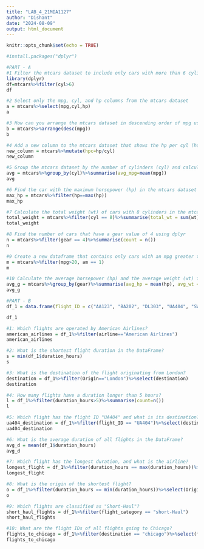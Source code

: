 ---
title: "LAB_4_21MIA1127"
author: "Dishant"
date: "2024-08-09"
output: html_document
---

```{r setup, include=FALSE}
knitr::opts_chunk$set(echo = TRUE)
```

```{r}
#install.packages("dplyr")
```

```{r}
#PART - A
#1 Filter the mtcars dataset to include only cars with more than 6 cylinders using dplyr
library(dplyr)
df=mtcars%>%filter(cyl>6)
df
```

```{r}
#2 Select only the mpg, cyl, and hp columns from the mtcars dataset
a = mtcars%>%select(mpg,cyl,hp)
a

```


```{r}
#3 How can you arrange the mtcars dataset in descending order of mpg using dplyr?
b = mtcars%>%arrange(desc(mpg))
b

```

```{r}
#4 Add a new column to the mtcars dataset that shows the hp per cyl (horsepower per cylinder) 
new_column = mtcars%>%mutate(hpc=hp/cyl)
new_column

```

```{r}
#5 Group the mtcars dataset by the number of cylinders (cyl) and calculate the average miles per gallon (mpg) for each group using dplyr
avg = mtcars%>%group_by(cyl)%>%summarise(avg_mpg=mean(mpg))
avg

```

```{r}
#6 Find the car with the maximum horsepower (hp) in the mtcars dataset using dplyr
max_hp = mtcars%>%filter(hp==max(hp))
max_hp

```


```{r}
#7 Calculate the total weight (wt) of cars with 8 cylinders in the mtcars dataset using dplyr
total_weight = mtcars%>%filter(cyl == 8)%>%summarise(total_wt = sum(wt))
total_weight

```


```{r}
#8 Find the number of cars that have a gear value of 4 using dplyr
n = mtcars%>%filter(gear == 4)%>%summarise(count = n())
n

```


```{r}
#9 Create a new dataframe that contains only cars with an mpg greater than 20 and with am equal to 1 (manual transmission) using dplyr
m = mtcars%>%filter(mpg>20, am == 1)
m

```


```{r}
#10 Calculate the average horsepower (hp) and the average weight (wt) for cars grouped by the number of gears (gear) using dplyr
avg_g = mtcars%>%group_by(gear)%>%summarise(avg_hp = mean(hp), avg_wt = mean(wt))
avg_g

```


```{r}
#PART - B
df_1 = data.frame(flight_ID = c("AA123", "BA202", "DL303", "UA404", "SW505"), Origin = c("New York", "London", "Los Angeles", "chicago", "Houston"), destination = c("Los Angeles", "New York", "chicago", "San Francisco", "Miami"), duration_hours = c(6.0, 8.0, 4.5, 4.0, 3.0), airline = c("American Airlines", "British Airways", "Delta", "United Airlines", "Southwest"), flight_category = c("Long-Haul", "Long-Haul", "short-Haul", "short-Haul", "short-Haul"))

df_1

```

```{r}
#1: Which flights are operated by American Airlines?
american_airlines = df_1%>%filter(airline=="American Airlines")
american_airlines

```


```{r}
#2: What is the shortest flight duration in the DataFrame?
s = min(df_1$duration_hours)
s

```


```{r}
#3: What is the destination of the flight originating from London?
destination = df_1%>%filter(Origin=="London")%>%select(destination)
destination

```


```{r}
#4: How many flights have a duration longer than 5 hours?
l = df_1%>%filter(duration_hours>5)%>%summarise(count=n())
l

```


```{r}
#5: Which flight has the flight ID "UA404" and what is its destination?
ua404_destination = df_1%>%filter(flight_ID == "UA404")%>%select(destination)
ua404_destination

```


```{r}
#6: What is the average duration of all flights in the DataFrame?
avg_d = mean(df_1$duration_hours)
avg_d

```


```{r}
#7: Which flight has the longest duration, and what is the airline?
longest_flight = df_1%>%filter(duration_hours == max(duration_hours))%>%select(flight_ID,airline)
longest_flight

```


```{r}
#8: What is the origin of the shortest flight?
o = df_1%>%filter(duration_hours == min(duration_hours))%>%select(Origin)
o

```


```{r}
#9: Which flights are classified as "Short-Haul"?
short_haul_flights = df_1%>%filter(flight_category == "short-Haul")
short_haul_flights

```


```{r}
#10: What are the flight IDs of all flights going to Chicago?
flights_to_chicago = df_1%>%filter(destination == "chicago")%>%select(flight_ID)
flights_to_chicago

```

